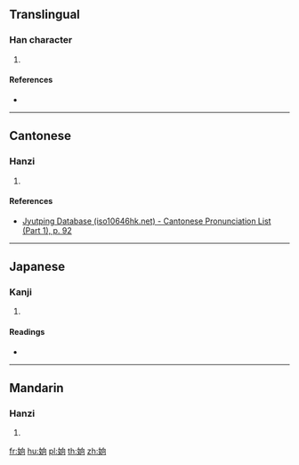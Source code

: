 ==Translingual==

===Han character===
{{Han char|rn=38|rad=女|as=06|sn=9|four=47420|canj=VHBR|ids=⿰女向}}

# {{defn|Han|sort=女06}}

====References====
* {{Han ref|kx=0260.020|dkj=06210|hdz=21045.130|uh=59E0|ud=23008|bh=CE73|bd=52851}}

----

==Cantonese==

===Hanzi===
{{yue-hanzi|jyut=[[hoeng3]]|y=heung3}}

# {{defn|lang=yue|sort=女06}}

====References====
* [http://www.iso10646hk.net/jp/document/download.jsp Jyutping Database (iso10646hk.net) - Cantonese Pronunciation List (Part 1), p. 92]

----

==Japanese==

===Kanji===
{{ja-kanji|grade=|rs=女06}}

# {{defn|lang=ja|sort=女06}}

====Readings====
* {{ja-readings|on=[[しょう]] (shō), [[きょう]] (kyō), [[こう]] (kō)|kun=}}

----

==Mandarin==

===Hanzi===
{{cmn-hanzi|pin=[[shàng]] ([[shang4]])|wg=shang<sup>4</sup>}}

# {{defn|lang=cmn|sort=女06}}

[[fr:姠]]
[[hu:姠]]
[[pl:姠]]
[[th:姠]]
[[zh:姠]]